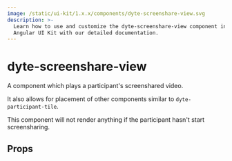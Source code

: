 ```yaml
---
image: /static/ui-kit/1.x.x/components/dyte-screenshare-view.svg
description: >-
  Learn how to use and customize the dyte-screenshare-view component in Dyte's
  Angular UI Kit with our detailed documentation.
---
```


# dyte-screenshare-view

A component which plays a participant's screenshared video.

It also allows for placement of other components similar to `dyte-participant-tile`.

This component will not render anything if the participant hasn't start screensharing.

## Props

<PropsTable of="dyte-screenshare-view" />

<head>
  <title>Angular UI Kit dyte-screenshare-view</title>
</head>
